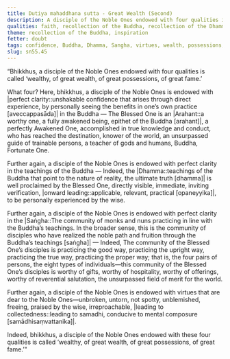 ```yaml
---
title: Dutiya mahaddhana sutta - Great Wealth (Second)
description: A disciple of the Noble Ones endowed with four qualities is called ‘wealthy, of great wealth, of great possessions, of great fame.’
qualities: faith, recollection of the Buddha, recollection of the Dhamma, recollection of the Saṅgha, ethical conduct
theme: recollection of the Buddha, inspiration
fetter: doubt
tags: confidence, Buddha, Dhamma, Sangha, virtues, wealth, possessions, fame, sn, sn45-56, sn55
slug: sn55.45
---
```


“Bhikkhus, a disciple of the Noble Ones endowed with four qualities is called ‘wealthy, of great wealth, of great possessions, of great fame.’

What four? Here, bhikkhus, a disciple of the Noble Ones is endowed with |perfect clarity::unshakable confidence that arises through direct experience, by personally seeing the benefits in one’s own practice [aveccappasāda]| in the Buddha — The Blessed One is an |Arahant::a worthy one, a fully awakened being, epithet of the Buddha [arahant]|, a perfectly Awakened One, accomplished in true knowledge and conduct, who has reached the destination, knower of the world, an unsurpassed guide of trainable persons, a teacher of gods and humans, Buddha, Fortunate One.

Further again, a disciple of the Noble Ones is endowed with perfect clarity in the teachings of the Buddha — Indeed, the |Dhamma::teachings of the Buddha that point to the nature of reality, the ultimate truth [dhamma]| is well proclaimed by the Blessed One, directly visible, immediate, inviting verification, |onward leading::applicable, relevant, practical [opaneyyika]|, to be personally experienced by the wise.

Further again, a disciple of the Noble Ones is endowed with perfect clarity in the |Saṅgha::The community of monks and nuns practicing in line with the Buddha’s teachings. In the broader sense, this is the community of disciples who have realized the noble path and fruition through the Buddha’s teachings [saṅgha]| — Indeed, The community of the Blessed One’s disciples is practicing the good way, practicing the upright way, practicing the true way, practicing the proper way; that is, the four pairs of persons, the eight types of individuals—this community of the Blessed One’s disciples is worthy of gifts, worthy of hospitality, worthy of offerings, worthy of reverential salutation, the unsurpassed field of merit for the world.

Further again, a disciple of the Noble Ones is endowed with virtues that are dear to the Noble Ones—unbroken, untorn, not spotty, unblemished, freeing, praised by the wise, irreproachable, |leading to collectedness::leading to samadhi, conducive to mental composure [samādhisaṃvattanika]|.

Indeed, bhikkhus, a disciple of the Noble Ones endowed with these four qualities is called ‘wealthy, of great wealth, of great possessions, of great fame.’"